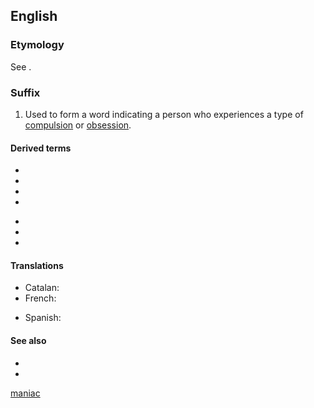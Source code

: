 {{also|maniac}}
==English==

===Etymology===
{{PIE root|en|men|id=think}}
See {{m|en|maniac}}.

===Suffix===
{{head|en|suffixes}}

# Used to form a word indicating a person who experiences a type of [[compulsion]] or [[obsession]].

====Derived terms====
{{der-top}}
* {{l|en|egomaniac}}
* {{l|en|kleptomaniac}}
* {{l|en|megalomaniac}}
* {{l|en|monomaniac}}
{{der-mid}}
* {{l|en|Muslimaniac}}
* {{l|en|nymphomaniac}}
* {{l|en|pyromaniac}}
{{der-bottom}}

====Translations====
{{trans-top|indicating a person who experiences compulsion}}
* Catalan: {{t|ca|-man}}
* French: {{t+|fr|-mane}}
{{trans-mid}}
* Spanish: {{t+|es|-mano}}
{{trans-bottom}}

====See also====
* {{l|en|-mania}}
* {{l|en|maniac}}

[[Category:English suffixes|maniac]]